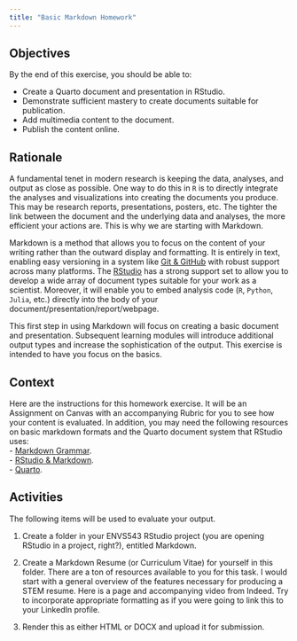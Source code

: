 ```yaml
---
title: "Basic Markdown Homework"
---
```


## Objectives

By the end of this exercise, you should be able to:

- Create a Quarto document and presentation in RStudio.  
- Demonstrate sufficient mastery to create documents suitable for publication.  
- Add multimedia content to the document.  
- Publish the content online. 

## Rationale

A fundamental tenet in modern research is keeping the data, analyses, and output as close as possible. One way to do this in `R` is to directly integrate the analyses and visualizations into creating the documents you produce. This may be research reports, presentations, posters, etc. The tighter the link between the document and the underlying data and analyses, the more efficient your actions are. This is why we are starting with Markdown.

Markdown is a method that allows you to focus on the content of your writing rather than the outward display and formatting. It is entirely in text, enabling easy versioning in a system like [Git & GitHub](https://github.com) with robust support across many platforms. The [RStudio](https://posit.co) has a strong support set to allow you to develop a wide array of document types suitable for your work as a scientist. Moreover, it will enable you to embed analysis code (`R`, `Python`, `Julia`, etc.) directly into the body of your document/presentation/report/webpage.

This first step in using Markdown will focus on creating a basic document and presentation. Subsequent learning modules will introduce additional output types and increase the sophistication of the output.  This exercise is intended to have you focus on the basics.


## Context

Here are the instructions for this homework exercise.  It will be an Assignment on Canvas with an accompanying Rubric for you to see how your content is evaluated.  In addition, you may need the following resources on basic markdown formats and the Quarto document system that RStudio uses:  
  - [Markdown Grammar](https://www.markdownguide.org/cheat-sheet/).  
  - [RStudio & Markdown](https://rmarkdown.rstudio.com/).  
  - [Quarto](https://quarto.org/docs/guide/).  
  
## Activities

The following items will be used to evaluate your output. 

1. Create a folder in your ENVS543 RStudio project (you are opening RStudio in a project, right?), entitled Markdown.  

2. Create a Markdown Resume (or Curriculum Vitae) for yourself in this folder. There are a ton of resources available to you for this task. I would start with a general overview of the features necessary for producing a STEM resume. Here is a page and accompanying video from Indeed.  Try to incorporate appropriate formatting as if you were going to link this to your LinkedIn profile.

3. Render this as either HTML or DOCX and upload it for submission.
